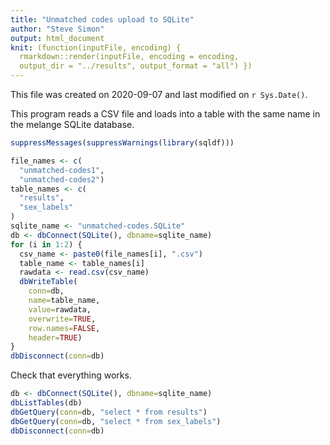 ```yaml
---
title: "Unmatched codes upload to SQLite"
author: "Steve Simon"
output: html_document
knit: (function(inputFile, encoding) {
  rmarkdown::render(inputFile, encoding = encoding,
  output_dir = "../results", output_format = "all") })  
---
```


This file was created on 2020-09-07 and last modified on `r Sys.Date()`.

This program reads a CSV file and loads into a table with the same name in the melange SQLite database.

```r
suppressMessages(suppressWarnings(library(sqldf)))
```

```r
file_names <- c(
  "unmatched-codes1",
  "unmatched-codes2")
table_names <- c(
  "results",
  "sex_labels"
)
sqlite_name <- "unmatched-codes.SQLite"
db <- dbConnect(SQLite(), dbname=sqlite_name)
for (i in 1:2) {  
  csv_name <- paste0(file_names[i], ".csv")
  table_name <- table_names[i]
  rawdata <- read.csv(csv_name)
  dbWriteTable(
    conn=db, 
    name=table_name, 
    value=rawdata,
    overwrite=TRUE, 
    row.names=FALSE, 
    header=TRUE)
}
dbDisconnect(conn=db)
```

Check that everything works.

```r
db <- dbConnect(SQLite(), dbname=sqlite_name)
dbListTables(db)
dbGetQuery(conn=db, "select * from results")
dbGetQuery(conn=db, "select * from sex_labels")
dbDisconnect(conn=db)
```